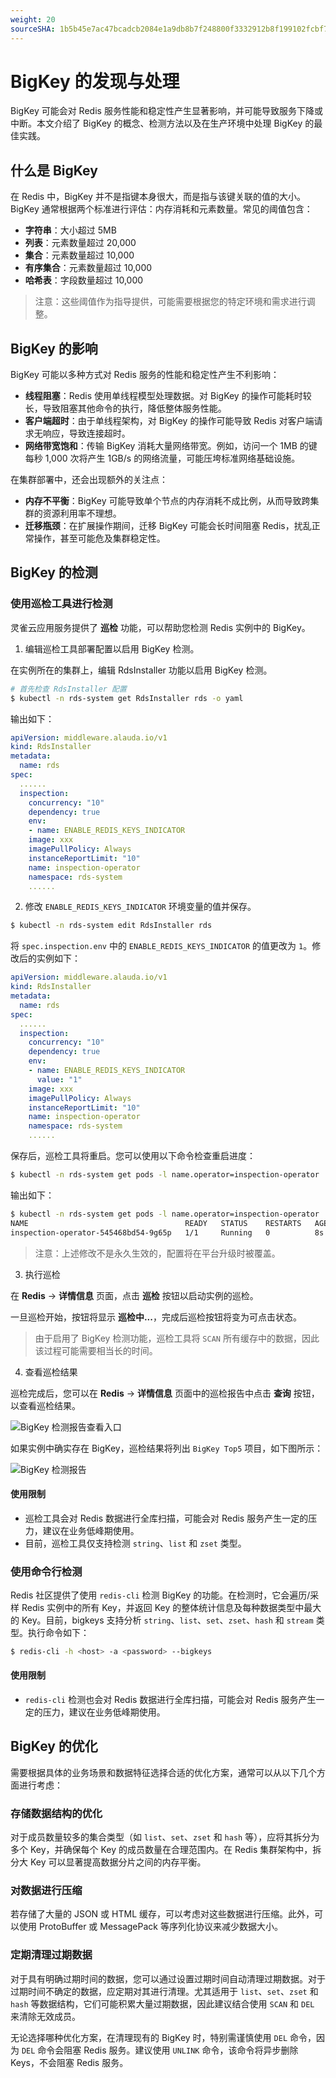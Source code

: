 ```yaml
---
weight: 20
sourceSHA: 1b5b45e7ac47bcadcb2084e1a9db8b7f248800f3332912b8f199102fcbf766e6
---
```


# BigKey 的发现与处理

BigKey 可能会对 Redis 服务性能和稳定性产生显著影响，并可能导致服务下降或中断。本文介绍了 BigKey 的概念、检测方法以及在生产环境中处理 BigKey 的最佳实践。

## 什么是 BigKey

在 Redis 中，BigKey 并不是指键本身很大，而是指与该键关联的值的大小。BigKey 通常根据两个标准进行评估：内存消耗和元素数量。常见的阈值包含：

- **字符串**：大小超过 5MB
- **列表**：元素数量超过 20,000
- **集合**：元素数量超过 10,000
- **有序集合**：元素数量超过 10,000
- **哈希表**：字段数量超过 10,000

> 注意：这些阈值作为指导提供，可能需要根据您的特定环境和需求进行调整。

## BigKey 的影响

BigKey 可能以多种方式对 Redis 服务的性能和稳定性产生不利影响：

- **线程阻塞**：Redis 使用单线程模型处理数据。对 BigKey 的操作可能耗时较长，导致阻塞其他命令的执行，降低整体服务性能。
- **客户端超时**：由于单线程架构，对 BigKey 的操作可能导致 Redis 对客户端请求无响应，导致连接超时。
- **网络带宽饱和**：传输 BigKey 消耗大量网络带宽。例如，访问一个 1MB 的键每秒 1,000 次将产生 1GB/s 的网络流量，可能压垮标准网络基础设施。

在集群部署中，还会出现额外的关注点：

- **内存不平衡**：BigKey 可能导致单个节点的内存消耗不成比例，从而导致跨集群的资源利用率不理想。
- **迁移瓶颈**：在扩展操作期间，迁移 BigKey 可能会长时间阻塞 Redis，扰乱正常操作，甚至可能危及集群稳定性。

## BigKey 的检测

### 使用巡检工具进行检测

灵雀云应用服务提供了 **巡检** 功能，可以帮助您检测 Redis 实例中的 BigKey。

1. 编辑巡检工具部署配置以启用 BigKey 检测。

在实例所在的集群上，编辑 RdsInstaller 功能以启用 BigKey 检测。

```bash
# 首先检查 RdsInstaller 配置
$ kubectl -n rds-system get RdsInstaller rds -o yaml
```

输出如下：

```yaml
apiVersion: middleware.alauda.io/v1
kind: RdsInstaller
metadata:
  name: rds
spec:
  ......
  inspection:
    concurrency: "10"
    dependency: true
    env:
    - name: ENABLE_REDIS_KEYS_INDICATOR
    image: xxx
    imagePullPolicy: Always
    instanceReportLimit: "10"
    name: inspection-operator
    namespace: rds-system
    ......
```

2. 修改 `ENABLE_REDIS_KEYS_INDICATOR` 环境变量的值并保存。

```bash
$ kubectl -n rds-system edit RdsInstaller rds
```

将 `spec.inspection.env` 中的 `ENABLE_REDIS_KEYS_INDICATOR` 的值更改为 `1`。修改后的实例如下：

```yaml
apiVersion: middleware.alauda.io/v1
kind: RdsInstaller
metadata:
  name: rds
spec:
  ......
  inspection:
    concurrency: "10"
    dependency: true
    env:
    - name: ENABLE_REDIS_KEYS_INDICATOR
      value: "1"
    image: xxx
    imagePullPolicy: Always
    instanceReportLimit: "10"
    name: inspection-operator
    namespace: rds-system
    ......
```

保存后，巡检工具将重启。您可以使用以下命令检查重启进度：

```bash
$ kubectl -n rds-system get pods -l name.operator=inspection-operator
```

输出如下：

```bash
$ kubectl -n rds-system get pods -l name.operator=inspection-operator
NAME                                   READY   STATUS    RESTARTS   AGE
inspection-operator-545468bd54-9g65p   1/1     Running   0          8s
```

> 注意：上述修改不是永久生效的，配置将在平台升级时被覆盖。

3. 执行巡检

在 **Redis** -> **详情信息** 页面，点击 **巡检** 按钮以启动实例的巡检。

一旦巡检开始，按钮将显示 **巡检中...**，完成后巡检按钮将变为可点击状态。

> 由于启用了 BigKey 检测功能，巡检工具将 `SCAN` 所有缓存中的数据，因此该过程可能需要相当长的时间。

4. 查看巡检结果

巡检完成后，您可以在 **Redis** -> **详情信息** 页面中的巡检报告中点击 **查询** 按钮，以查看巡检结果。

![BigKey 检测报告查看入口](../assets/44redis-bigkey-inspect-report-entry.png)

如果实例中确实存在 BigKey，巡检结果将列出 `BigKey Top5` 项目，如下图所示：

![BigKey 检测报告](../assets/44redis-bigkey-inspect-report.png)

#### 使用限制

- 巡检工具会对 Redis 数据进行全库扫描，可能会对 Redis 服务产生一定的压力，建议在业务低峰期使用。
- 目前，巡检工具仅支持检测 `string`、`list` 和 `zset` 类型。

### 使用命令行检测

Redis 社区提供了使用 `redis-cli` 检测 BigKey 的功能。在检测时，它会遍历/采样 Redis 实例中的所有 Key，并返回 Key 的整体统计信息及每种数据类型中最大的 Key。目前，bigkeys 支持分析 `string`、`list`、`set`、`zset`、`hash` 和 `stream` 类型。执行命令如下：

```bash
$ redis-cli -h <host> -a <password> --bigkeys
```

#### 使用限制

- `redis-cli` 检测也会对 Redis 数据进行全库扫描，可能会对 Redis 服务产生一定的压力，建议在业务低峰期使用。

## BigKey 的优化

需要根据具体的业务场景和数据特征选择合适的优化方案，通常可以从以下几个方面进行考虑：

### 存储数据结构的优化

对于成员数量较多的集合类型（如 `list`、`set`、`zset` 和 `hash` 等），应将其拆分为多个 Key，并确保每个 Key 的成员数量在合理范围内。在 Redis 集群架构中，拆分大 Key 可以显著提高数据分片之间的内存平衡。

### 对数据进行压缩

若存储了大量的 JSON 或 HTML 缓存，可以考虑对这些数据进行压缩。此外，可以使用 ProtoBuffer 或 MessagePack 等序列化协议来减少数据大小。

### 定期清理过期数据

对于具有明确过期时间的数据，您可以通过设置过期时间自动清理过期数据。对于过期时间不确定的数据，应定期对其进行清理。尤其适用于 `list`、`set`、`zset` 和 `hash` 等数据结构，它们可能积累大量过期数据，因此建议结合使用 `SCAN` 和 `DEL` 来清除无效成员。

无论选择哪种优化方案，在清理现有的 BigKey 时，特别需谨慎使用 `DEL` 命令，因为 `DEL` 命令会阻塞 Redis 服务。建议使用 `UNLINK` 命令，该命令将异步删除 Keys，不会阻塞 Redis 服务。
